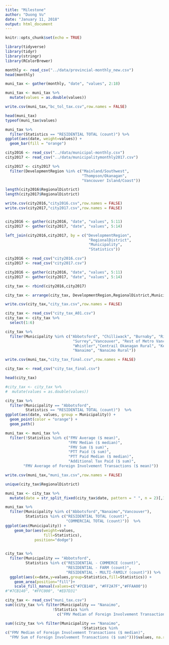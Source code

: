 ```yaml
---
title: "Milestone"
author: "Duong Vu"
date: "January 11, 2018"
output: html_document
---
```


```r
knitr::opts_chunk$set(echo = TRUE)
```

```r
library(tidyverse)
library(tidyr)
library(stringr)
library(RColorBrewer)

```


```r
monthly <- read_csv("../data/provincial-monthly_new.csv")
head(monthly)
```

```r
muni_tax <- gather(monthly, "date", "values", 2:18)

muni_tax <- muni_tax %>% 
  mutate(values = as.double(values))

write.csv(muni_tax,"bc_tol_tax.csv",row.names = FALSE)

head(muni_tax)
typeof(muni_tax$values)

muni_tax %>% 
  filter(Statistics == "RESIDENTIAL TOTAL (count)") %>% 
ggplot(aes(date, weight=values)) +
  geom_bar(fill = "orange")
```

```r
city2016 <- read_csv("../data/municipal-monthly.csv")
city2017 <- read_csv("../data/municipalitymonthly2017.csv")

city2017 <- city2017 %>% 
  filter(DevelopmentRegion %in% c("Mainland/Southwest", 
                                  "Thompson/Okanagan", 
                                  "Vancouver Island/Coast"))

length(city2016$RegionalDistrict)
length(city2017$RegionalDistrict)

write.csv(city2016,"city2016.csv",row.names = FALSE)
write.csv(city2017,"city2017.csv",row.names = FALSE)


city2016 <- gather(city2016, "date", "values", 5:11)
city2017 <- gather(city2017, "date", "values", 5:14)

left_join(city2016,city2017, by = c("DevelopmentRegion",
                                     "RegionalDistrict",
                                     "Municipality",
                                     "Statistics"))
```

```r
city2016 <- read_csv("city2016.csv")
city2017 <- read_csv("city2017.csv")

city2016 <- gather(city2016, "date", "values", 5:11)
city2017 <- gather(city2017, "date", "values", 5:14)

city_tax <- rbind(city2016,city2017)

city_tax <- arrange(city_tax, DevelopmentRegion,RegionalDistrict,Municipality,Statistics)

write.csv(city_tax,"city_tax.csv",row.names = FALSE)
```

```r
city_tax <- read_csv("city_tax_A01.csv")
city_tax <- city_tax %>% 
  select(1:6)

city_tax %>% 
  filter(Municipality %in% c("Abbotsford", "Chilliwack", "Burnaby", "Richmond",
                              "Surrey","Vancouver", "Rest of Metro Vancouver",
                              "Whistler","Centrail Okanagan Rural", "Kelowna",
                              "Nanaimo", "Nanaimo Rural"))

write.csv(muni_tax,"city_tax_final.csv",row.names = FALSE)
```


```r
city_tax <- read_csv("city_tax_final.csv")

head(city_tax)

#city_tax <- city_tax %>% 
#  mutate(values = as.double(values))

city_tax %>%  
  filter(Municipality == "Abbotsford",
         Statistics == "RESIDENTIAL TOTAL (count)")  %>% 
ggplot(aes(date, values, group = Municipality)) +
  geom_point(color = "orange") +
  geom_path()

muni_tax <- muni_tax %>% 
  filter(!Statistics %in% c("FMV Average ($ mean)",
                            "FMV Median ($ median)",
                            "FMV Sum ($ sum)",
                            "PTT Paid ($ sum)",
                            "PTT Paid Median ($ median)",
                            "Additional Tax Paid ($ sum)",
        "FMV Average of Foreign Involvement Transactions ($ mean)"))

write.csv(muni_tax,"muni_tax.csv",row.names = FALSE)

unique(city_tax$RegionalDistrict)

muni_tax <- city_tax %>% 
  mutate(date = str_split_fixed(city_tax$date, pattern = " ", n = 2)[,1])

```

```r
muni_tax %>%  
  filter(Municipality %in% c("Abbotsford","Nanaimo","Vancouver"),
         Statistics %in% c("RESIDENTIAL TOTAL (count)",
                           "COMMERCIAL TOTAL (count)"))  %>% 
ggplot(aes(Municipality)) +
    geom_bar(aes(weight=values, 
                 fill=Statistics), 
             position="dodge")
  
```

```r
city_tax %>%
  filter(Municipality == "Abbotsford",
         Statistics %in% c("RESIDENTIAL - COMMERCE (count)",
                           "RESIDENTIAL - FARM (count)",
                           "RESIDENTIAL - MULTI-FAMILY (count)")) %>% 
  ggplot(aes(x=date,y=values,group=Statistics,fill=Statistics)) + 
    geom_area(position="fill")+
    scale_fill_manual(values=c("#7CB140", "#FF2A7F","#FFAA00"))
#"#7CB140", "#FFC000", "#ED7D31"
```

```r
city_tax <- read_csv("muni_tax.csv")
sum((city_tax %>% filter(Municipality == "Nanaimo",
                     !Statistics %in% 
                       c("FMV Median of Foreign Involvement Transactions ($ median)","FMV Sum of Foreign Involvement Transactions ($ sum)")))$values, na.rm = TRUE)

sum((city_tax %>% filter(Municipality == "Nanaimo",
                                  !Statistics %in% 
c("FMV Median of Foreign Involvement Transactions ($ median)",
  "FMV Sum of Foreign Involvement Transactions ($ sum)")))$values, na.rm = TRUE)
```


